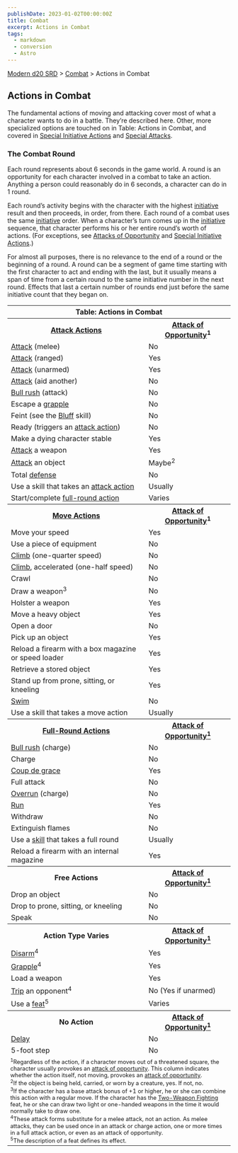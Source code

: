 ```yaml
---
publishDate: 2023-01-02T00:00:00Z
title: Combat
excerpt: Actions in Combat
tags:
  - markdown
  - conversion
  - Astro
---
```


[Modern d20 SRD](/#modernD20) > [Combat](modern-d20-srd-combat-index) > Actions in Combat

## Actions in Combat

The fundamental actions of moving and attacking cover most of what a character
wants to do in a battle. They’re described here. Other, more specialized
options are touched on in Table: Actions in Combat, and covered in [Special Initiative Actions](modern-d20-srd-combat-special-initiative-actions) and
[Special Attacks](modern-d20-srd-combat-index-php#special-attacks-index).

### The Combat Round

Each round represents about 6 seconds in the game world. A round is an
opportunity for each character involved in a combat to take an action.
Anything a person could reasonably do in 6 seconds, a character can do in 1
round.

Each round’s activity begins with the character with the highest
[initiative](modern-d20-srd-combat-initiative) result and then proceeds, in
order, from there. Each round of a combat uses the same
[initiative](modern-d20-srd-combat-initiative) order. When a character’s turn
comes up in the [initiative](modern-d20-srd-combat-initiative) sequence, that
character performs his or her entire round’s worth of actions. (For
exceptions, see [Attacks of Opportunity](modern-d20-srd-combat-attacks-of-opportunity) and [Special Initiative Actions](modern-d20-srd-combat-special-initiative-actions).)

For almost all purposes, there is no relevance to the end of a round or the
beginning of a round. A round can be a segment of game time starting with the
first character to act and ending with the last, but it usually means a span
of time from a certain round to the same initiative number in the next round.
Effects that last a certain number of rounds end just before the same
initiative count that they began on.


<table> <tr><th colspan="2"> Table: Actions in Combat </th></tr> <tr><th> <a  href="modern-d20-srd-combat-attack-actions">Attack Actions</a></th> <th> <a  href="modern-d20-srd-combat-attacks-of-opportunity">Attack of Opportunity</a><sup>1</sup> </th> </tr> <tr><td><a  href="modern-d20-srd-combat-attack-roll">Attack</a> (melee)</td> <td> No</td></tr> <tr class="shaded"><td><a  href="modern-d20-srd-combat-attack-roll">Attack</a> (ranged)</td> <td> Yes</td></tr> <tr><td><a  href="modern-d20-srd-combat-attack-roll">Attack</a> (unarmed)</td> <td> Yes</td></tr> <tr class="shaded"><td><a  href="modern-d20-srd-combat-aid-another">Attack</a> (aid another)</td> <td> No</td></tr> <tr><td><a  href="modern-d20-srd-combat-bull-rush">Bull rush</a> (attack)</td> <td> No</td></tr> <tr class="shaded"><td>Escape a <a  href="modern-d20-srd-combat-grapple">grapple</a></td> <td> No</td></tr> <tr><td>Feint (see the <a  href="modern-d20-srd-skills-bluff">Bluff</a> skill)</td> <td> No</td></tr> <tr class="shaded"><td>Ready (triggers an <a  href="modern-d20-srd-combat-attack-actions">attack action</a>)</td> <td> No</td></tr> <tr><td>Make a dying character stable</td><td> Yes</td></tr> <tr class="shaded"><td><a  href="modern-d20-srd-combat-attack-roll">Attack</a> a weapon</td> <td> Yes</td></tr> <tr><td><a  href="modern-d20-srd-combat-attack-roll">Attack</a> an object</td> <td> Maybe<sup>2</sup></td></tr> <tr class="shaded"><td>Total <a  href="modern-d20-srd-combat-defense">defense</a></td> <td> No</td></tr> <tr><td>Use a skill that takes an <a  href="modern-d20-srd-combat-attack-roll">attack action</a></td> <td> Usually</td></tr> <tr class="shaded"><td>Start/complete <a  href="modern-d20-srd-combat-full-round-actions">full-round action</a></td> <td> Varies</td></tr> <tr><th><a  href="modern-d20-srd-combat-move-actions">Move Actions</a></th><th> <a  href="modern-d20-srd-combat-attacks-of-opportunity">Attack of Opportunity</a><sup>1</sup></th> </tr> <tr><td>Move your speed</td><td> Yes</td></tr> <tr class="shaded"><td>Use a piece of equipment</td><td> No</td></tr> <tr><td><a  href="modern-d20-srd-skills-climb">Climb</a> (one-quarter speed)</td> <td> No</td></tr> <tr class="shaded"><td><a  href="modern-d20-srd-skills-climb">Climb</a>, accelerated (one-half speed)</td> <td> No</td></tr> <tr><td>Crawl</td><td> No</td></tr> <tr class="shaded"><td>Draw a weapon<sup>3</sup></td><td> No</td></tr> <tr><td>Holster a weapon</td><td> Yes</td></tr> <tr class="shaded"><td>Move a heavy object</td><td> Yes</td></tr> <tr><td>Open a door</td><td> No</td></tr> <tr class="shaded"><td>Pick up an object</td><td> Yes</td></tr> <tr><td>Reload a firearm with a box magazine or speed loader</td><td> Yes</td></tr> <tr class="shaded"><td>Retrieve a stored object</td><td> Yes</td></tr> <tr><td>Stand up from prone, sitting, or kneeling</td><td> Yes</td></tr> <tr class="shaded"><td><a  href="modern-d20-srd-skills-swim">Swim</a></td> <td> No</td></tr> <tr><td>Use a skill that takes a move action</td><td> Usually</td></tr> <tr><th><a  href="modern-d20-srd-combat-full-round-actions">Full-Round Actions</a></th><th> <a  href="modern-d20-srd-combat-attacks-of-opportunity">Attack of Opportunity<sup>1</sup></a></th> </tr> <tr><td><a  href="modern-d20-srd-combat-bull-rush">Bull rush</a> (charge)</td> <td> No</td></tr> <tr class="shaded"><td>Charge</td><td> No</td></tr> <tr><td><a  href="modern-d20-srd-combat-helpless-defenders">Coup de grace</a></td> <td> Yes</td></tr> <tr class="shaded"><td>Full attack</td><td> No</td></tr> <tr><td><a  href="modern-d20-srd-combat-overrun">Overrun</a> (charge)</td> <td> No</td></tr> <tr class="shaded"><td><a  href="modern-d20-srd-combat-move-actions">Run</a></td> <td> Yes</td></tr> <tr><td>Withdraw</td><td> No</td></tr> <tr class="shaded"><td>Extinguish flames</td><td> No</td></tr> <tr><td>Use a <a href="modern-d20-srd-skills-index">skill</a> that takes a full round</td> <td> Usually</td></tr> <tr class="shaded"><td>Reload a firearm with an internal magazine</td><td> Yes</td></tr> <tr><th>Free Actions</th><th> <a  href="modern-d20-srd-combat-attacks-of-opportunity">Attack of Opportunity<sup>1</sup></a></th> </tr> <tr><td>Drop an object</td><td> No</td></tr> <tr class="shaded"><td>Drop to prone, sitting, or kneeling</td><td> No</td></tr> <tr><td>Speak</td><td> No</td></tr> <tr><th>Action Type Varies</th><th> <a  href="modern-d20-srd-combat-attacks-of-opportunity">Attack of Opportunity<sup>1</sup></a></th> </tr> <tr><td><a  href="modern-d20-srd-combat-disarm">Disarm</a><sup>4</sup></td> <td> Yes</td></tr> <tr class="shaded"><td><a  href="modern-d20-srd-combat-grapple">Grapple</a><sup>4</sup></td> <td> Yes</td></tr> <tr><td>Load a weapon</td><td> Yes</td></tr> <tr class="shaded"><td><a  href="modern-d20-srd-combat-trip">Trip</a> an opponent<sup>4</sup></td> <td> No (Yes if unarmed)</td></tr> <tr><td>Use a <a href="modern-d20-srd-feats-index">feat</a><sup>5</sup></td> <td> Varies</td></tr> <tr><th>No Action</th><th> <a  href="modern-d20-srd-combat-attacks-of-opportunity">Attack of Opportunity<sup>1</sup></a></th> </tr> <tr><td><a  href="modern-d20-srd-combat-special-initiative-actions">Delay</a></td> <td> No</td></tr> <tr class="shaded"><td>5-foot step</td><td> No </td></tr> <tr><td colspan="2" style="font-size: .8em; text-align: left"> <sup>1</sup>Regardless of the action, if a character moves out of a threatened square, the character usually provokes an <a  href="modern-d20-srd-combat-attacks-of-opportunity">attack of opportunity</a>. This column indicates whether the action itself, not moving, provokes an <a  href="modern-d20-srd-combat-attacks-of-opportunity">attack of opportunity</a>.<br/> <sup>2</sup>If the object is being held, carried, or worn by a creature, yes. If not, no.<br/> <sup>3</sup>If the character has a base attack bonus of +1 or higher, he or she can combine this action with a regular move. If the character has the <a  href="modern-d20-srd-feats-two-weapon-fighting">Two-Weapon Fighting</a> feat, he or she can draw two light or one-handed weapons in the time it would normally take to draw one.<br/> <sup>4</sup>These attack forms substitute for a melee attack, not an action. As melee attacks, they can be used once in an attack or charge action, one or more times in a full attack action, or even as an attack of opportunity.<br/> <sup>5</sup>The description of a feat defines its effect.</td></tr> </table>



